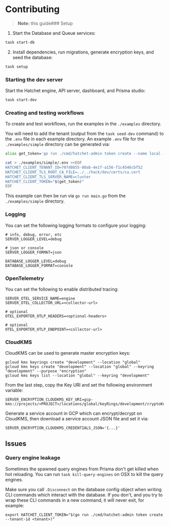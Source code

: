 # Contributing

> **Note:** this guide### Setup

1. Start the Database and Queue services:

```sh
task start-db
```

2. Install dependencies, run migrations, generate encryption keys, and seed the database:

```sh
task setup
```

### Starting the dev server

Start the Hatchet engine, API server, dashboard, and Prisma studio:

```sh
task start-dev
```

### Creating and testing workflows

To create and test workflows, run the examples in the `./examples` directory.

You will need to add the tenant (output from the `task seed-dev` command) to the `.env` file in each example directory. An example `.env` file for the `./examples/simple` directory can be generated via:

```sh
alias get_token='go run ./cmd/hatchet-admin token create --name local --tenant-id 707d0855-80ab-4e1f-a156-f1c4546cbf52'

cat > ./examples/simple/.env <<EOF
HATCHET_CLIENT_TENANT_ID=707d0855-80ab-4e1f-a156-f1c4546cbf52
HATCHET_CLIENT_TLS_ROOT_CA_FILE=../../hack/dev/certs/ca.cert
HATCHET_CLIENT_TLS_SERVER_NAME=cluster
HATCHET_CLIENT_TOKEN="$(get_token)"
EOF
```

This example can then be run via `go run main.go` from the `./examples/simple` directory.

### Logging

You can set the following logging formats to configure your logging:

```
# info, debug, error, etc
SERVER_LOGGER_LEVEL=debug

# json or console
SERVER_LOGGER_FORMAT=json

DATABASE_LOGGER_LEVEL=debug
DATABASE_LOGGER_FORMAT=console
```

### OpenTelemetry

You can set the following to enable distributed tracing:

```
SERVER_OTEL_SERVICE_NAME=engine
SERVER_OTEL_COLLECTOR_URL=<collector-url>

# optional
OTEL_EXPORTER_OTLP_HEADERS=<optional-headers>

# optional
OTEL_EXPORTER_OTLP_ENDPOINT=<collector-url>
```

### CloudKMS

CloudKMS can be used to generate master encryption keys:

```
gcloud kms keyrings create "development" --location "global"
gcloud kms keys create "development" --location "global" --keyring "development" --purpose "encryption"
gcloud kms keys list --location "global" --keyring "development"
```

From the last step, copy the Key URI and set the following environment variable:

```
SERVER_ENCRYPTION_CLOUDKMS_KEY_URI=gcp-kms://projects/<PROJECT>/locations/global/keyRings/development/cryptoKeys/development
```

Generate a service account in GCP which can encrypt/decrypt on CloudKMS, then download a service account JSON file and set it via:

```
SERVER_ENCRYPTION_CLOUDKMS_CREDENTIALS_JSON='{...}'
```

## Issues

### Query engine leakage

Sometimes the spawned query engines from Prisma don't get killed when hot reloading. You can run `task kill-query-engines` on OSX to kill the query engines.

Make sure you call `.Disconnect` on the database config object when writing CLI commands which interact with the database. If you don't, and you try to wrap these CLI commands in a new command, it will never exit, for example:

```
export HATCHET_CLIENT_TOKEN="$(go run ./cmd/hatchet-admin token create --tenant-id <tenant>)"
```
